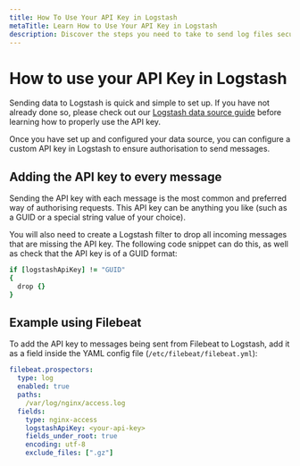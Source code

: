 ```yaml
---
title: How To Use Your API Key in Logstash
metaTitle: Learn How to Use Your API Key in Logstash
description: Discover the steps you need to take to send log files securely to Logstash using an API key in this helpful article from Logit.io
---
```


# How to use your API Key in Logstash

Sending data to Logstash is quick and simple to set up. If you 
have not already done so, please check out 
our [Logstash data source guide](/integrations/log-management/shippers/logstash) before 
learning how to properly use the API key.

Once you have set up and configured your data source, you can configure 
a custom API key in Logstash to ensure authorisation to send messages.

## Adding the API key to every message

Sending the API key with each message is the most common and preferred 
way of authorising requests. This API key can be anything you 
like (such as a GUID or a special string value of your choice).

You will also need to create a Logstash filter to drop all incoming 
messages that are missing the API key. The following code snippet 
can do this, as well as check that the API key is of a GUID format:

```ruby copy
if [logstashApiKey] != "GUID" 
{ 
  drop {} 
}
```

## Example using Filebeat

To add the API key to messages being sent from Filebeat to Logstash, add it as 
a field inside the YAML config file (`/etc/filebeat/filebeat.yml`):

```yml copy
filebeat.prospectors:
  type: log
  enabled: true
  paths:
    /var/log/nginx/access.log
  fields:
    type: nginx-access
    logstashApiKey: <your-api-key>
    fields_under_root: true
    encoding: utf-8
    exclude_files: [".gz"]
```